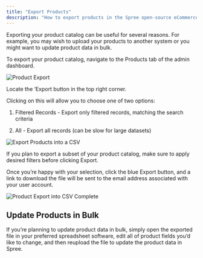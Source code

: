 ```yaml
---
title: "Export Products"
description: "How to export products in the Spree open-source eCommerce dashboard"
---
```


Exporting your product catalog can be useful for several reasons. For example, you may wish to upload your products to another system or you might want to update product data in bulk.

To export your product catalog, navigate to the Products tab of the admin dashboard.

<img alt="Product Export" classname="block dark:hidden" src="https://vendo-production-res.cloudinary.com/image/upload/w_1920/q_auto/v1734430408/docs/Manage%20Products/Export%20Products/2.2.4.1_Product_Export_-_Products_Tab_ftzk9d.png" />

Locate the ‘Export button in the top right corner. 

Clicking on this will allow you to choose one of two options:

1. Filtered Records - Export only filtered records, matching the search criteria

2. All - Export all records (can be slow for large datasets)

<img alt="Export Products into a CSV" classname="block dark:hidden" src="https://vendo-production-res.cloudinary.com/image/upload/w_1920/q_auto/v1734430408/docs/Manage%20Products/Export%20Products/2.2.4.2_Product_Export_-_Click_Export_znjjlp.png" />

If you plan to export a subset of your product catalog, make sure to apply desired filters before clicking Export.

Once you’re happy with your selection, click the blue Export button, and a link to download the file will be sent to the email address associated with your user account.

<img alt="Product Export into CSV Complete" classname="block dark:hidden" src="https://vendo-production-res.cloudinary.com/image/upload/w_1920/q_auto/v1734430408/docs/Manage%20Products/Export%20Products/2.2.4.3_Product_Export_-_Export_Complete_kpl7f5.png" />

## Update Products in Bulk

If you’re planning to update product data in bulk, simply open the exported file in your preferred spreadsheet software, edit all of product fields you’d like to change, and then reupload the file to update the product data in Spree.
